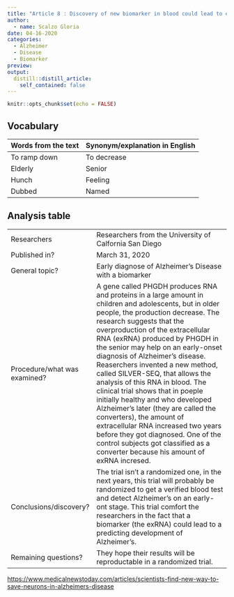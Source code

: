 ```yaml
---
title: "Article 8 : Discovery of new biomarker in blood could lead to early test for Alzheimer's disease"
author:
  - name: Scalzo Gloria
date: 04-16-2020
categories:
  - Alzheimer 
  - Disease
  - Biomarker
preview: 
output:
  distill::distill_article:
    self_contained: false
---
```


```r
knitr::opts_chunk$set(echo = FALSE)
```



## Vocabulary 

| Words from the text | Synonym/explanation in English |
| ------------------- | ------------------------------ |
| To ramp down | To decrease |
| Elderly | Senior | 
| Hunch | Feeling |
| Dubbed | Named | 
 



## Analysis table 

|                              |                                                                     |
| ---------------------------- | ------------------------------------------------------------------- |
| Researchers                  | Researchers from the University of Calfornia San Diego |
| Published in?                | March 31, 2020                                                       |
| General topic?               | Early diagnose of Alzheimer's Disease with a biomarker |
| Procedure/what was examined? | A gene called PHGDH produces RNA and proteins in a large amount in children and adolescents, but in older people, the production decrease. The research suggests that the overproduction of the extracellular RNA (exRNA) produced by PHGDH in the senior may help on an early-onset diagnosis of Alzheimer's disease. Reaserchers invented a new method, called SILVER-SEQ, that allows the analysis of this RNA in blood. The clinical trial shows that in poeple initially healthy and who developed Alzheimer's later (they are called the converters), the amount of extracellular RNA increased two years before they got diagnosed. One of the control subjects got classified as a converter because his amount of exRNA incresed.  |
| Conclusions/discovery?       | The trial isn't a randomized one, in the next years, this trial will probably be randomized to get a verified blood test and detect Alzheimer's on an early-ont stage. This trial comfort the researchers in the fact that a biomarker (the exRNA) could lead to a predicting development of Alzheimer's.    |
| Remaining questions?         | They hope their results will be reproductable in a randomized trial.  |

<https://www.medicalnewstoday.com/articles/scientists-find-new-way-to-save-neurons-in-alzheimers-disease>


